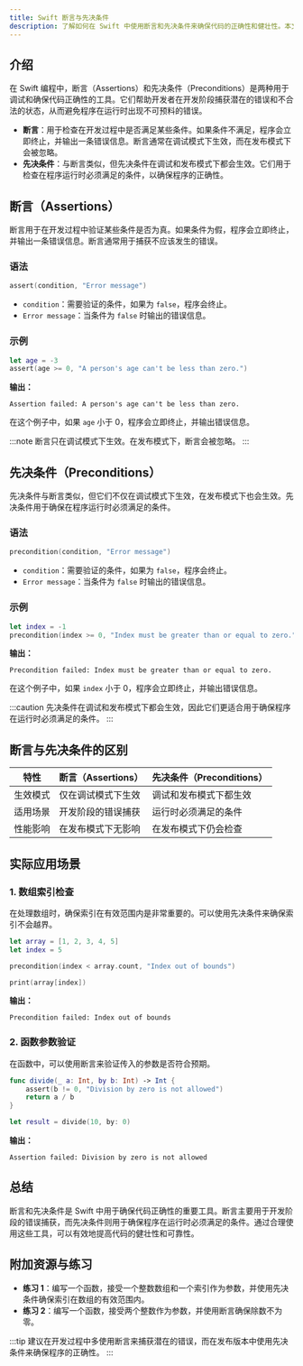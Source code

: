 ```yaml
---
title: Swift 断言与先决条件
description: 了解如何在 Swift 中使用断言和先决条件来确保代码的正确性和健壮性。本文适合初学者，包含详细的解释、代码示例和实际应用场景。
---
```


## 介绍

在 Swift 编程中，断言（Assertions）和先决条件（Preconditions）是两种用于调试和确保代码正确性的工具。它们帮助开发者在开发阶段捕获潜在的错误和不合法的状态，从而避免程序在运行时出现不可预料的错误。

- **断言**：用于检查在开发过程中是否满足某些条件。如果条件不满足，程序会立即终止，并输出一条错误信息。断言通常在调试模式下生效，而在发布模式下会被忽略。
- **先决条件**：与断言类似，但先决条件在调试和发布模式下都会生效。它们用于检查在程序运行时必须满足的条件，以确保程序的正确性。

## 断言（Assertions）

断言用于在开发过程中验证某些条件是否为真。如果条件为假，程序会立即终止，并输出一条错误信息。断言通常用于捕获不应该发生的错误。

### 语法

```swift
assert(condition, "Error message")
```

- `condition`：需要验证的条件，如果为 `false`，程序会终止。
- `Error message`：当条件为 `false` 时输出的错误信息。

### 示例

```swift
let age = -3
assert(age >= 0, "A person's age can't be less than zero.")
```

**输出：**

```
Assertion failed: A person's age can't be less than zero.
```

在这个例子中，如果 `age` 小于 0，程序会立即终止，并输出错误信息。

:::note
断言只在调试模式下生效。在发布模式下，断言会被忽略。
:::

## 先决条件（Preconditions）

先决条件与断言类似，但它们不仅在调试模式下生效，在发布模式下也会生效。先决条件用于确保在程序运行时必须满足的条件。

### 语法

```swift
precondition(condition, "Error message")
```

- `condition`：需要验证的条件，如果为 `false`，程序会终止。
- `Error message`：当条件为 `false` 时输出的错误信息。

### 示例

```swift
let index = -1
precondition(index >= 0, "Index must be greater than or equal to zero.")
```

**输出：**

```
Precondition failed: Index must be greater than or equal to zero.
```

在这个例子中，如果 `index` 小于 0，程序会立即终止，并输出错误信息。

:::caution
先决条件在调试和发布模式下都会生效，因此它们更适合用于确保程序在运行时必须满足的条件。
:::

## 断言与先决条件的区别

| 特性         | 断言（Assertions） | 先决条件（Preconditions） |
|--------------|--------------------|--------------------------|
| 生效模式     | 仅在调试模式下生效 | 调试和发布模式下都生效    |
| 适用场景     | 开发阶段的错误捕获 | 运行时必须满足的条件      |
| 性能影响     | 在发布模式下无影响 | 在发布模式下仍会检查      |

## 实际应用场景

### 1. 数组索引检查

在处理数组时，确保索引在有效范围内是非常重要的。可以使用先决条件来确保索引不会越界。

```swift
let array = [1, 2, 3, 4, 5]
let index = 5

precondition(index < array.count, "Index out of bounds")

print(array[index])
```

**输出：**

```
Precondition failed: Index out of bounds
```

### 2. 函数参数验证

在函数中，可以使用断言来验证传入的参数是否符合预期。

```swift
func divide(_ a: Int, by b: Int) -> Int {
    assert(b != 0, "Division by zero is not allowed")
    return a / b
}

let result = divide(10, by: 0)
```

**输出：**

```
Assertion failed: Division by zero is not allowed
```

## 总结

断言和先决条件是 Swift 中用于确保代码正确性的重要工具。断言主要用于开发阶段的错误捕获，而先决条件则用于确保程序在运行时必须满足的条件。通过合理使用这些工具，可以有效地提高代码的健壮性和可靠性。

## 附加资源与练习

- **练习 1**：编写一个函数，接受一个整数数组和一个索引作为参数，并使用先决条件确保索引在数组的有效范围内。
- **练习 2**：编写一个函数，接受两个整数作为参数，并使用断言确保除数不为零。

:::tip
建议在开发过程中多使用断言来捕获潜在的错误，而在发布版本中使用先决条件来确保程序的正确性。
:::